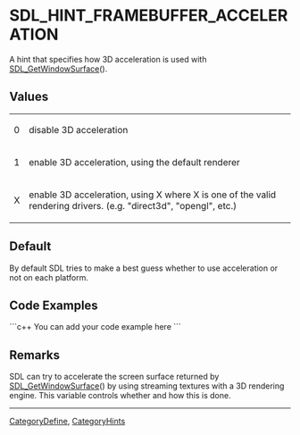<!-- pragma section-numbers off -->
<!-- pragma camelcase off -->

= SDL_HINT_FRAMEBUFFER_ACCELERATION =
A hint that specifies how 3D acceleration is used with [[SDL_GetWindowSurface]]().


== Values ==
{|
|0
|disable 3D acceleration
|-
|1
|enable 3D acceleration, using the default renderer
|-
|X
|enable 3D acceleration, using X where X is one of the valid rendering drivers.  (e.g. "direct3d", "opengl", etc.)
|}

== Default ==
By default SDL tries to make a best guess whether to use acceleration or not on each platform.

== Code Examples ==
```c++
You can add your code example here
```

== Remarks ==
SDL can try to accelerate the screen surface returned by [[SDL_GetWindowSurface]]() by using streaming textures with a 3D rendering engine.  This variable controls whether and how this is done.

----
[[CategoryDefine]], [[CategoryHints]]
